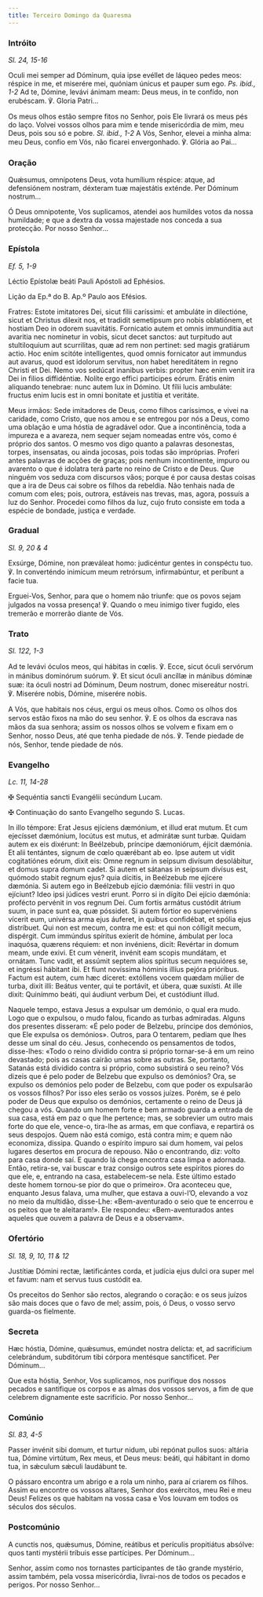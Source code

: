```yaml
---
title: Terceiro Domingo da Quaresma
---
```


### Intróito

<em>Sl. 24, 15-16</em>

<div class="side-by-side not-content">

Oculi mei semper ad Dóminum, quia ipse evéllet de láqueo pedes meos: réspice in me, et miserére mei, quóniam únicus et pauper sum ego. <em>Ps. ibid., 1-2</em> Ad te, Dómine, levávi ánimam meam: Deus meus, in te confído, non erubéscam. ℣. Gloria Patri...

Os meus olhos estão sempre fitos no Senhor, pois Ele livrará os meus pés do laço. Volvei vossos olhos para mim e tende misericórdia de mim, meu Deus, pois sou só e pobre. <em>Sl. ibid., 1-2</em> A Vós, Senhor, elevei a minha alma: meu Deus, confio em Vós, não ficarei envergonhado. ℣. Glória ao Pai...

</div>

### Oração

<div class="side-by-side not-content">

Quǽsumus, omnípotens Deus, vota humílium réspice: atque, ad defensiónem nostram, déxteram tuæ majestátis exténde. Per Dóminum nostrum...

Ó Deus omnipotente, Vos suplicamos, atendei aos humildes votos da nossa humildade; e que a dextra da vossa majestade nos conceda a sua protecção. Por nosso Senhor...

</div>

### Epístola

<em>Ef. 5, 1-9</em>

<div class="side-by-side not-content">

Léctio Epístolæ beáti Pauli Apóstoli ad Ephésios.

Lição da Ep.ª do B. Ap.º Paulo aos Efésios.

Fratres: Estote imitatores Dei, sicut fílii caríssimi: et ambuláte in dilectióne, sicut et Christus dilexit nos, et tradidit semetipsum pro nobis oblatiónem, et hostiam Deo in odorem suavitátis. Fornicatio autem et omnis immunditia aut avaritia nec nominetur in vobis, sicut decet sanctos: aut turpitudo aut stultiloquium aut scurrilitas, quæ ad rem non pertinet: sed magis gratiárum actio. Hoc enim scitóte intelligentes, quod omnis fornicator aut immundus aut avarus, quod est idolorum servitus, non habet hereditátem in regno Christi et Dei. Nemo vos sedúcat inanibus verbis: propter hæc enim venit ira Dei in filios diffidéntiæ. Nolíte ergo effici participes eórum. Erátis enim aliquando tenebrae: nunc autem lux in Dómino. Ut fílii lucis ambuláte: fructus enim lucis est in omni bonitate et justítia et veritáte.

Meus irmãos: Sede imitadores de Deus, como filhos caríssimos, e vivei na caridade, como Cristo, que nos amou e se entregou por nós a Deus, como uma oblação e uma hóstia de agradável odor. Que a incontinência, toda a impureza e a avareza, nem sequer sejam nomeadas entre vós, como é próprio dos santos. O mesmo vos digo quanto a palavras desonestas, torpes, insensatas, ou ainda jocosas, pois todas são impróprias. Proferi antes palavras de acções de graças; pois nenhum incontinente, impuro ou avarento o que é idolatra terá parte no reino de Cristo e de Deus. Que ninguém vos seduza com discursos vãos; porque é por causa destas coisas que a ira de Deus cai sobre os filhos da rebeldia. Não tenhais nada de comum com eles; pois, outrora, estáveis nas trevas, mas, agora, possuís a luz do Senhor. Procedei como filhos da luz, cujo fruto consiste em toda a espécie de bondade, justiça e verdade.

</div>

### Gradual

<em>Sl. 9, 20 & 4</em>

<div class="side-by-side not-content">

Exsúrge, Dómine, non præváleat homo: judicéntur gentes in conspéctu tuo. ℣. In converténdo inimícum meum retrórsum, infirmabúntur, et períbunt a facie tua.

Erguei-Vos, Senhor, para que o homem não triunfe: que os povos sejam julgados na vossa presença! ℣. Quando o meu inimigo tiver fugido, eles tremerão e morrerão diante de Vós.

</div>

### Trato

<em>Sl. 122, 1-3</em>

<div class="side-by-side not-content">

Ad te levávi óculos meos, qui hábitas in cœlis. ℣. Ecce, sicut óculi servórum in mánibus dominórum suórum. ℣. Et sicut óculi ancíllæ in mánibus dóminæ suæ: ita óculi nostri ad Dóminum, Deum nostrum, donec misereátur nostri. ℣. Miserére nobis, Dómine, miserére nobis.

A Vós, que habitais nos céus, ergui os meus olhos. Como os olhos dos servos estão fixos na mão do seu senhor. ℣. E os olhos da escrava nas mãos da sua senhora; assim os nossos olhos se volvem e fixam em o Senhor, nosso Deus, até que tenha piedade de nós. ℣. Tende piedade de nós, Senhor, tende piedade de nós.

</div>

### Evangelho

<em>Lc. 11, 14-28</em>

<div class="side-by-side not-content">

<span class="cross text-red-500">✠</span> Sequéntia sancti Evangélii secúndum Lucam.

<span class="cross text-red-500">✠</span> Continuação do santo Evangelho segundo S. Lucas.

In illo témpore: Erat Jesus ejíciens dæmónium, et illud erat mutum. Et cum ejecísset dæmónium, locútus est mutus, et admirátæ sunt turbæ. Quidam autem ex eis dixérunt: In Beélzebub, príncipe dæmoniórum, éjicit dæmónia. Et alii tentántes, signum de cœlo quærébant ab eo. Ipse autem ut vidit cogitatiónes eórum, dixit eis: Omne regnum in seípsum divísum desolábitur, et domus supra domum cadet. Si autem et sátanas in seípsum divísus est, quómodo stabit regnum ejus? quia dícitis, in Beélzebub me ejícere dæmónia. Si autem ego in Beélzebub ejício dæmónia: fílii vestri in quo ejíciunt? Ideo ipsi júdices vestri erunt. Porro si in dígito Dei ejício dæmónia: profécto pervénit in vos regnum Dei. Cum fortis armátus custódit átrium suum, in pace sunt ea, quæ póssidet. Si autem fórtior eo supervéniens vícerit eum, univérsa arma ejus áuferet, in quibus confidébat, et spólia ejus distríbuet. Qui non est mecum, contra me est: et qui non cólligit mecum, dispérgit. Cum immúndus spíritus exíerit de hómine, ámbulat per loca inaquósa, quærens réquiem: et non invéniens, dicit: Revértar in domum meam, unde exivi. Et cum vénerit, invénit eam scopis mundátam, et ornátam. Tunc vadit, et assúmit septem alios spíritus secum nequióres se, et ingréssi hábitant ibi. Et fiunt novíssima hóminis illíus pejóra prióribus. Factum est autem, cum hæc díceret: extóllens vocem quædam múlier de turba, dixit illi: Beátus venter, qui te portávit, et úbera, quæ suxísti. At ille dixit: Quinímmo beáti, qui áudiunt verbum Dei, et custódiunt illud.

Naquele tempo, estava Jesus a expulsar um demónio, o qual era mudo. Logo que o expulsou, o mudo falou, ficando as turbas admiradas. Alguns dos presentes disseram: «É pelo poder de Belzebu, príncipe dos demónios, que Ele expulsa os demónios». Outros, para O tentarem, pediam que lhes desse um sinal do céu. Jesus, conhecendo os pensamentos de todos, disse-lhes: «Todo o reino dividido contra si próprio tornar-se-á em um reino devastado; pois as casas cairão umas sobre as outras. Se, portanto, Satanás está dividido contra si próprio, como subsistirá o seu reino? Vós dizeis que é pelo poder de Belzebu que expulso os demónios? Ora, se expulso os demónios pelo poder de Belzebu, com que poder os expulsarão os vossos filhos? Por isso eles serão os vossos juízes. Porém, se é pelo poder de Deus que expulso os demónios, certamente o reino de Deus já chegou a vós. Quando um homem forte e bem armado guarda a entrada de sua casa, está em paz o que lhe pertence; mas, se sobrevier um outro mais forte do que ele, vence-o, tira-lhe as armas, em que confiava, e repartirá os seus despojos. Quem não está comigo, está contra mim; e quem não economiza, dissipa. Quando o espírito impuro sai dum homem, vai pelos lugares desertos em procura de repouso. Não o encontrando, diz: volto para casa donde saí. E quando lá chega encontra casa limpa e adornada. Então, retira-se, vai buscar e traz consigo outros sete espíritos piores do que ele, e, entrando na casa, estabelecem-se nela. Este último estado deste homem tornou-se pior do que o primeiro». Ora aconteceu que, enquanto Jesus falava, uma mulher, que estava a ouvi-l’O, elevando a voz no meio da multidão, disse-Lhe: «Bem-aventurado o seio que te encerrou e os peitos que te aleitaram!». Ele respondeu: «Bem-aventurados antes aqueles que ouvem a palavra de Deus e a observam».

</div>

### Ofertório

<em>Sl. 18, 9, 10, 11 & 12</em>

<div class="side-by-side not-content">

Justítiæ Dómini rectæ, lætificántes corda, et judícia ejus dulci ora super mel et favum: nam et servus tuus custódit ea.

Os preceitos do Senhor são rectos, alegrando o coração: e os seus juízos são mais doces que o favo de mel; assim, pois, ó Deus, o vosso servo guarda-os fielmente.

</div>

### Secreta

<div class="side-by-side not-content">

Hæc hóstia, Dómine, quǽsumus, emúndet nostra delícta: et, ad sacrifícium celebrándum, subditórum tibi córpora mentésque sanctíficet. Per Dóminum...

Que esta hóstia, Senhor, Vos suplicamos, nos purifique dos nossos pecados e santifique os corpos e as almas dos vossos servos, a fim de que celebrem dignamente este sacrifício. Por nosso Senhor...

</div>

### Comúnio

<em>Sl. 83, 4-5</em>

<div class="side-by-side not-content">

Passer invénit sibi domum, et turtur nidum, ubi repónat pullos suos: altária tua, Dómine virtútum, Rex meus, et Deus meus: beáti, qui hábitant in domo tua, in sǽculum sǽculi laudábunt te.

O pássaro encontra um abrigo e a rola um ninho, para aí criarem os filhos. Assim eu encontre os vossos altares, Senhor dos exércitos, meu Rei e meu Deus! Felizes os que habitam na vossa casa e Vos louvam em todos os séculos dos séculos.

</div>

### Postcomúnio

<div class="side-by-side not-content">

A cunctis nos, quǽsumus, Dómine, reátibus et perículis propitiátus absólve: quos tanti mystérii tríbuis esse partícipes. Per Dóminum...

Senhor, assim como nos tornastes participantes de tão grande mystério, assim também, pela vossa misericórdia, livrai-nos de todos os pecados e perigos. Por nosso Senhor...

</div>
